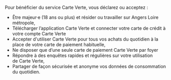 Pour bénéficier du service Carte Verte, vous déclarez ou acceptez : 

- Être majeur·e (18 ans ou plus) et résider ou travailler sur Angers Loire métropole,
- Télécharger l’application Carte Verte et connecter votre carte de crédit à votre compte Carte Verte
- Accepter d'utiliser Carte Verte pour tous vos achats du quotidien à la place de votre carte de paiement habituelle,
- Ne disposer que d’une seule carte de paiement Carte Verte par foyer
- Répondre à des enquêtes rapides et régulières sur votre utilisation de Carte Verte,
- Partager de façon sécurisée et anonyme vos données de consommation du quotidien.
